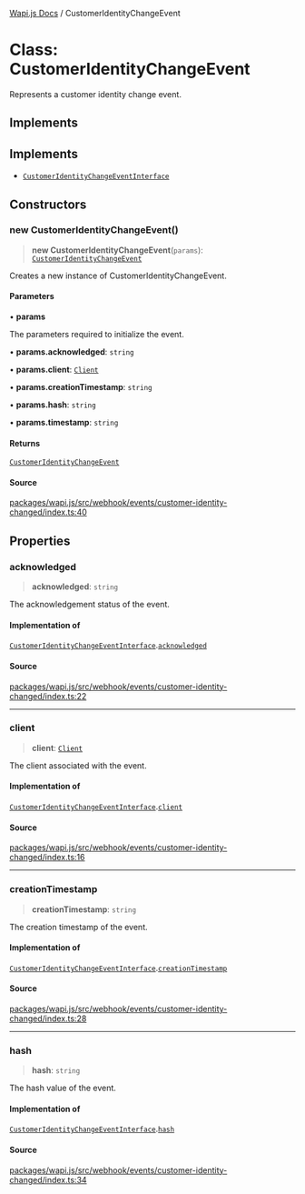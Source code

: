 [Wapi.js Docs](../README.mdx) / CustomerIdentityChangeEvent

# Class: CustomerIdentityChangeEvent

Represents a customer identity change event.

## Implements

## Implements

- [`CustomerIdentityChangeEventInterface`](../interfaces/CustomerIdentityChangeEventInterface.mdx)

## Constructors

### new CustomerIdentityChangeEvent()

> **new CustomerIdentityChangeEvent**(`params`): [`CustomerIdentityChangeEvent`](CustomerIdentityChangeEvent.mdx)

Creates a new instance of CustomerIdentityChangeEvent.

#### Parameters

• **params**

The parameters required to initialize the event.

• **params.acknowledged**: `string`

• **params.client**: [`Client`](Client.mdx)

• **params.creationTimestamp**: `string`

• **params.hash**: `string`

• **params.timestamp**: `string`

#### Returns

[`CustomerIdentityChangeEvent`](CustomerIdentityChangeEvent.mdx)

#### Source

[packages/wapi.js/src/webhook/events/customer-identity-changed/index.ts:40](https://github.com/sarthakjdev/wapi.js/blob/1b066ed4efaf997a4bb012da51514dfcb4165da6/packages/wapi.js/src/webhook/events/customer-identity-changed/index.ts#L40)

## Properties

### acknowledged

> **acknowledged**: `string`

The acknowledgement status of the event.

#### Implementation of

[`CustomerIdentityChangeEventInterface`](../interfaces/CustomerIdentityChangeEventInterface.mdx).[`acknowledged`](../interfaces/CustomerIdentityChangeEventInterface.mdx#acknowledged)

#### Source

[packages/wapi.js/src/webhook/events/customer-identity-changed/index.ts:22](https://github.com/sarthakjdev/wapi.js/blob/1b066ed4efaf997a4bb012da51514dfcb4165da6/packages/wapi.js/src/webhook/events/customer-identity-changed/index.ts#L22)

***

### client

> **client**: [`Client`](Client.mdx)

The client associated with the event.

#### Implementation of

[`CustomerIdentityChangeEventInterface`](../interfaces/CustomerIdentityChangeEventInterface.mdx).[`client`](../interfaces/CustomerIdentityChangeEventInterface.mdx#client)

#### Source

[packages/wapi.js/src/webhook/events/customer-identity-changed/index.ts:16](https://github.com/sarthakjdev/wapi.js/blob/1b066ed4efaf997a4bb012da51514dfcb4165da6/packages/wapi.js/src/webhook/events/customer-identity-changed/index.ts#L16)

***

### creationTimestamp

> **creationTimestamp**: `string`

The creation timestamp of the event.

#### Implementation of

[`CustomerIdentityChangeEventInterface`](../interfaces/CustomerIdentityChangeEventInterface.mdx).[`creationTimestamp`](../interfaces/CustomerIdentityChangeEventInterface.mdx#creationtimestamp)

#### Source

[packages/wapi.js/src/webhook/events/customer-identity-changed/index.ts:28](https://github.com/sarthakjdev/wapi.js/blob/1b066ed4efaf997a4bb012da51514dfcb4165da6/packages/wapi.js/src/webhook/events/customer-identity-changed/index.ts#L28)

***

### hash

> **hash**: `string`

The hash value of the event.

#### Implementation of

[`CustomerIdentityChangeEventInterface`](../interfaces/CustomerIdentityChangeEventInterface.mdx).[`hash`](../interfaces/CustomerIdentityChangeEventInterface.mdx#hash)

#### Source

[packages/wapi.js/src/webhook/events/customer-identity-changed/index.ts:34](https://github.com/sarthakjdev/wapi.js/blob/1b066ed4efaf997a4bb012da51514dfcb4165da6/packages/wapi.js/src/webhook/events/customer-identity-changed/index.ts#L34)
